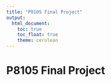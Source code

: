 ```yaml
---
title: "P8105 Final Project"
output: 
  html_document:
    toc: true
    toc_float: true
    theme: cerulean
---
```


# P8105 Final Project

